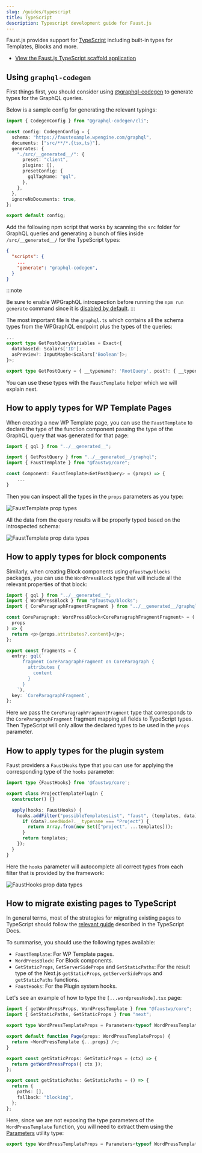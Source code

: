```yaml
---
slug: /guides/typescript
title: TypeScript
description: Typescript development guide for Faust.js
---
```


Faust.js provides support for [TypeScript](https://www.typescriptlang.org/) including built-in types for Templates, Blocks and more.

- [View the Faust.js TypeScript scaffold application](https://github.com/wpengine/faust-scaffold-ts)

## Using `graphql-codegen`

First things first, you should consider using [@graphql-codegen](https://the-guild.dev/graphql/codegen) to generate types for the GraphQL queries.

Below is a sample config for generating the relevant typings:

```ts title="codegen.ts"
import { CodegenConfig } from "@graphql-codegen/cli";

const config: CodegenConfig = {
  schema: "https://faustexample.wpengine.com/graphql",
  documents: ["src/**/*.{tsx,ts}"],
  generates: {
    "./src/__generated__/": {
      preset: "client",
      plugins: [],
      presetConfig: {
        gqlTagName: "gql",
      },
    },
  },
  ignoreNoDocuments: true,
};

export default config;
```

Add the following npm script that works by scanning the `src` folder for GraphQL queries and generating a bunch of files inside `/src/__generated__/` for the TypeScript types:

```json title="package.json"
{
  "scripts": {
	...
    "generate": "graphql-codegen",
  }
}
```


:::note

Be sure to enable WPGraphQL introspection before running the `npm run generate` command since it is [disabled by default](https://www.wpgraphql.com/docs/security#introspection-disabled-by-default).
:::

The most important file is the `graphql.ts` which contains all the schema types from the WPGraphQL endpoint plus the types of the queries:

```ts title="/src/__generated__/graphql.ts"
...
export type GetPostQueryVariables = Exact<{
  databaseId: Scalars['ID'];
  asPreview?: InputMaybe<Scalars['Boolean']>;
}>;

export type GetPostQuery = { __typename?: 'RootQuery', post?: { __typename?: 'Post', title?: string | null, content?: string | null, date?: string | null, author?: { __typename?: 'NodeWithAuthorToUserConnectionEdge', node: { __typename?: 'User', name?: string | null } } | null } | null, generalSettings?: { __typename?: 'GeneralSettings', title?: string | null, description?: string | null } | null, primaryMenuItems?: { __typename?: 'RootQueryToMenuItemConnection', nodes: Array<{ __typename?: 'MenuItem', id: string, uri?: string | null, path?: string | null, label?: string | null, parentId?: string | null, cssClasses?: Array<string | null> | null, menu?: { __typename?: 'MenuItemToMenuConnectionEdge', node: { __typename?: 'Menu', name?: string | null } } | null }> } | null };

```

You can use these types with the `FaustTemplate` helper which we will explain next.

## How to apply types for WP Template Pages

When creating a new WP Template page, you can use the `FaustTemplate`
to declare the type of the function component passing the type of the GraphQL query that was generated for that page:

```ts title="src/wp-templates/single.tsx"
import { gql } from "../__generated__";

import { GetPostQuery } from "../__generated__/graphql";
import { FaustTemplate } from "@faustwp/core";

const Component: FaustTemplate<GetPostQuery> = (props) => {
	...
}
```

Then you can inspect all the types in the `props` parameters as you type:

<img src="/docs/img/typescript-faust-template-props.png" alt="FaustTemplate prop types" />

All the data from the query results will be properly typed based on the introspected schema:

<img src="/docs/img/typescript-faust-template-props-data-type.png" alt="FaustTemplate prop data types" />

## How to apply types for block components

Similarly, when creating Block components using `@faustwp/blocks` packages, you can use the `WordPressBlock`
type that will include all the relevant properties of that block:

```ts title="src/wp-blocks/CoreParagraph.tsx"
import { gql } from "../__generated__";
import { WordPressBlock } from "@faustwp/blocks";
import { CoreParagraphFragmentFragment } from "../__generated__/graphql";

const CoreParagraph: WordPressBlock<CoreParagraphFragmentFragment> = (
  props
) => {
  return <p>{props.attributes?.content}</p>;
};

export const fragments = {
  entry: gql(`
      fragment CoreParagraphFragment on CoreParagraph {
        attributes {
          content
        }
      }
    `),
  key: `CoreParagraphFragment`,
};
```

Here we pass the `CoreParagraphFragmentFragment` type that corresponds to the `CoreParagraphFragment` fragment mapping all fields to TypeScript types.
Then TypeScript will only allow the declared types to be used in the `props` parameter.

## How to apply types for the plugin system

Faust providers a `FaustHooks` type that you can use for applying the corresponding type of the `hooks` parameter:

```ts title="src/plugins/ProjectTemplatePlugin.ts"
import type {FaustHooks} from '@faustwp/core';

export class ProjectTemplatePlugin {
  constructor() {}

  apply(hooks: FaustHooks) {
    hooks.addFilter("possibleTemplatesList", "faust", (templates, data) => {
      if (data?.seedNode?.__typename === "Project") {
        return Array.from(new Set(["project", ...templates]));
      }
      return templates;
    });
  }
}
```

Here the `hooks` parameter will autocomplete all correct types from each filter that is provided by the framework:

<img src="/docs/img/typescript-fausthooks-type.png" alt="FaustHooks prop data types" />

## How to migrate existing pages to TypeScript

In general terms, most of the strategies for migrating existing pages to TypeScript should follow the [relevant guide](https://www.typescriptlang.org/docs/handbook/migrating-from-javascript.html) described in the TypeScript Docs.

To summarise, you should use the following types available:

* `FaustTemplate`: For WP Template pages.
* `WordPressBlock`: For Block components.
* `GetStaticProps`, `GetServerSideProps` and `GetStaticPaths`: For the result type of the Next.js `getStaticProps`, `getServerSideProps` and `getStaticPaths` functions.
* `FaustHooks`: For the Plugin system hooks.

Let's see an example of how to type the `[...wordpressNode].tsx` page:

```ts title="src/pages/[...wordpressNode].tsx"
import { getWordPressProps, WordPressTemplate } from "@faustwp/core";
import { GetStaticPaths, GetStaticProps } from "next";

export type WordPressTemplateProps = Parameters<typeof WordPressTemplate>[0];

export default function Page(props: WordPressTemplateProps) {
  return <WordPressTemplate {...props} />;
}

export const getStaticProps: GetStaticProps = (ctx) => {
  return getWordPressProps({ ctx });
};

export const getStaticPaths: GetStaticPaths = () => {
  return {
    paths: [],
    fallback: "blocking",
  };
};
```

Here, since we are not exposing the type parameters of the `WordPressTemplate` function,
you will need to extract them using the [Parameters](https://www.typescriptlang.org/docs/handbook/utility-types.html#parameterstype) utility type:

```ts
export type WordPressTemplateProps = Parameters<typeof WordPressTemplate>[0];
```
